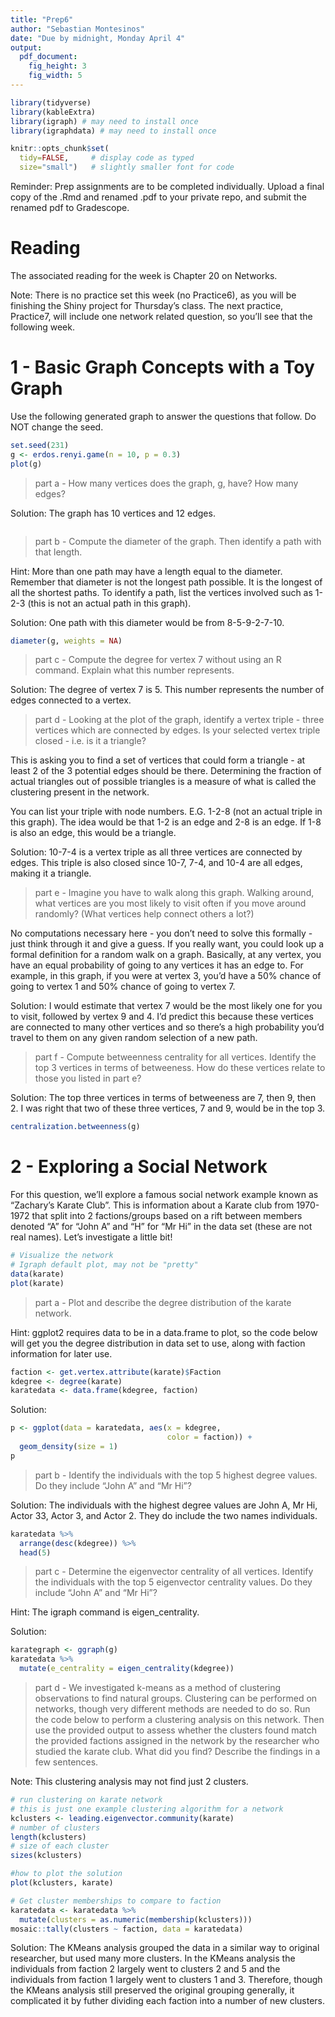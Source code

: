```yaml
---
title: "Prep6"
author: "Sebastian Montesinos"
date: "Due by midnight, Monday April 4"
output: 
  pdf_document:
    fig_height: 3
    fig_width: 5
---
```


```r
library(tidyverse)
library(kableExtra)
library(igraph) # may need to install once
library(igraphdata) # may need to install once

knitr::opts_chunk$set(
  tidy=FALSE,     # display code as typed
  size="small")   # slightly smaller font for code
```

Reminder: Prep assignments are to be completed individually. Upload a final copy of the .Rmd and renamed .pdf to your private repo, and submit the renamed pdf to Gradescope. 

# Reading

The associated reading for the week is Chapter 20 on Networks. 

Note: There is no practice set this week (no Practice6), as you will be finishing the Shiny project for Thursday's class. The next practice, Practice7, will include one network related question, so you'll see that the following week. 

\newpage

# 1 - Basic Graph Concepts with a Toy Graph

Use the following generated graph to answer the questions that follow. Do NOT change the seed.

```r
set.seed(231)
g <- erdos.renyi.game(n = 10, p = 0.3)
plot(g)
```

> part a - How many vertices does the graph, g, have? How many edges?

Solution: The graph has 10 vertices and 12 edges.

```r

```

> part b - Compute the diameter of the graph. Then identify a path with that length. 

Hint: More than one path may have a length equal to the diameter. Remember that diameter is not the longest path possible. It is the longest of all the shortest paths. To identify a path, list the vertices involved such as 1-2-3 (this is not an actual path in this graph).

Solution: One path with this diameter would be from 8-5-9-2-7-10.

```r
diameter(g, weights = NA)
```

> part c - Compute the degree for vertex 7 without using an R command. Explain what this number represents.

Solution: The degree of vertex 7 is 5. This number represents the number of edges connected to a vertex.


> part d - Looking at the plot of the graph, identify a vertex triple - three vertices which are connected by edges. Is your selected vertex triple closed - i.e. is it a triangle? 

This is asking you to find a set of vertices that could form a triangle - at least 2 of the 3 potential edges should be there. Determining the fraction of actual triangles out of possible triangles is a measure of what is called the clustering present in the network. 

You can list your triple with node numbers. E.G. 1-2-8 (not an actual triple in this graph). The idea would be that 1-2 is an edge and 2-8 is an edge. If 1-8 is also an edge, this would be a triangle. 

Solution: 10-7-4 is a vertex triple as all three vertices are connected by edges. This triple is also closed since 10-7, 7-4, and 10-4 are all edges, making it a triangle.




> part e - Imagine you have to walk along this graph. Walking around, what vertices are you most likely to visit often if you move around randomly? (What vertices help connect others a lot?)

No computations necessary here - you don't need to solve this formally - just think through it and give a guess. If you really want, you could look up a formal definition for a random walk on a graph. Basically, at any vertex, you have an equal probability of going to any vertices it has an edge to. For example, in this graph, if you were at vertex 3, you'd have a 50% chance of going to vertex 1 and 50% chance of going to vertex 7. 

Solution: I would estimate that vertex 7 would be the most likely one for you to visit, followed by vertex 9 and 4. I'd predict this because these vertices are connected to many other vertices and so there's a high probability you'd travel to them on any given random selection of a new path.


> part f - Compute betweenness centrality for all vertices. Identify the top 3 vertices in terms of betweeness. How do these vertices relate to those you listed in part e?

Solution: The top three vertices in terms of betweeness are 7, then 9, then 2. I was right that two of these three vertices, 7 and 9, would be in the top 3.

```r
centralization.betweenness(g)
```



<!-- Remember to commit and push as you go! -->

\newpage


# 2 - Exploring a Social Network 

For this question, we'll explore a famous social network example known as "Zachary's Karate Club". This is information about a Karate club from 1970-1972 that split into 2 factions/groups based on a rift between members denoted "A" for "John A" and "H" for "Mr Hi" in the data set (these are not real names). Let's investigate a little bit!

```r
# Visualize the network
# Igraph default plot, may not be "pretty"
data(karate)
plot(karate)
```

> part a - Plot and describe the degree distribution of the karate network.

Hint: ggplot2 requires data to be in a data.frame to plot, so the code below will get you the degree distribution in data set to use, along with faction information for later use.

```r
faction <- get.vertex.attribute(karate)$Faction
kdegree <- degree(karate)
karatedata <- data.frame(kdegree, faction)
```

Solution:

```r

p <- ggplot(data = karatedata, aes(x = kdegree, 
                                   color = faction)) +
  geom_density(size = 1) 
p
```


> part b - Identify the individuals with the top 5 highest degree values. Do they include "John A" and "Mr Hi"?

Solution: The individuals with the highest degree values are John A, Mr Hi, Actor 33, Actor 3, and Actor 2. They do include the two names individuals.

```r
karatedata %>%
  arrange(desc(kdegree)) %>%
  head(5)
```

> part c - Determine the eigenvector centrality of all vertices. Identify the individuals with the top 5 eigenvector centrality values. Do they include "John A" and "Mr Hi"?

Hint: The igraph command is eigen_centrality. 

Solution:

```r
karategraph <- ggraph(g)
karatedata %>%
  mutate(e_centrality = eigen_centrality(kdegree))
```

> part d - We investigated k-means as a method of clustering observations to find natural groups. Clustering can be performed on networks, though very different methods are needed to do so. Run the code below to perform a clustering analysis on this network. Then use the provided output to assess whether the clusters found match the provided factions assigned in the network by the researcher who studied the karate club. What did you find? Describe the findings in a few sentences. 

Note: This clustering analysis may not find just 2 clusters. 

```r
# run clustering on karate network
# this is just one example clustering algorithm for a network
kclusters <- leading.eigenvector.community(karate)
# number of clusters
length(kclusters)
# size of each cluster
sizes(kclusters)

#how to plot the solution
plot(kclusters, karate) 

# Get cluster memberships to compare to faction
karatedata <- karatedata %>%
  mutate(clusters = as.numeric(membership(kclusters)))
mosaic::tally(clusters ~ faction, data = karatedata)
```

Solution: The KMeans analysis grouped the data in a similar way to original researcher, but used many more clusters. In the KMeans analysis the individuals from faction 2 largely went to clusters 2 and 5 and the individuals from faction 1 largely went to clusters 1 and 3. Therefore, though the KMeans analysis still preserved the original grouping generally, it complicated it by futher dividing each faction into a number of new clusters.






<!--
Remember to do the final commit + push, this time including your renamed pdf, and upload to Gradescope.
-->
